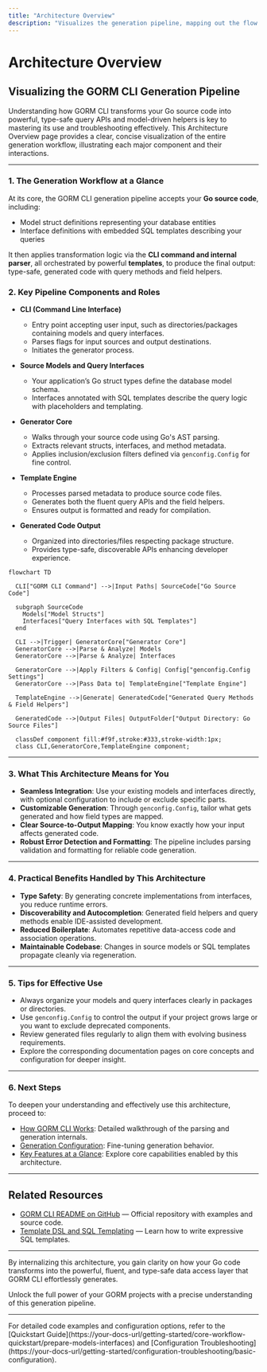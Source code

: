 ```yaml
---
title: "Architecture Overview"
description: "Visualizes the generation pipeline, mapping out the flow from input source files to output helper and query APIs. Uses a concise mermaid diagram to illustrate the interaction between the CLI, templates, source models/interfaces, and the resulting code artifacts."
---
```


# Architecture Overview

## Visualizing the GORM CLI Generation Pipeline

Understanding how GORM CLI transforms your Go source code into powerful, type-safe query APIs and model-driven helpers is key to mastering its use and troubleshooting effectively. This Architecture Overview page provides a clear, concise visualization of the entire generation workflow, illustrating each major component and their interactions.

---

### 1. The Generation Workflow at a Glance

At its core, the GORM CLI generation pipeline accepts your **Go source code**, including:

- Model struct definitions representing your database entities
- Interface definitions with embedded SQL templates describing your queries

It then applies transformation logic via the **CLI command and internal parser**, all orchestrated by powerful **templates**, to produce the final output: type-safe, generated code with query methods and field helpers.

### 2. Key Pipeline Components and Roles

- **CLI (Command Line Interface)**
  - Entry point accepting user input, such as directories/packages containing models and query interfaces.
  - Parses flags for input sources and output destinations.
  - Initiates the generator process.

- **Source Models and Query Interfaces**
  - Your application’s Go struct types define the database model schema.
  - Interfaces annotated with SQL templates describe the query logic with placeholders and templating.

- **Generator Core**
  - Walks through your source code using Go's AST parsing.
  - Extracts relevant structs, interfaces, and method metadata.
  - Applies inclusion/exclusion filters defined via `genconfig.Config` for fine control.

- **Template Engine**
  - Processes parsed metadata to produce source code files.
  - Generates both the fluent query APIs and the field helpers.
  - Ensures output is formatted and ready for compilation.

- **Generated Code Output**
  - Organized into directories/files respecting package structure.
  - Provides type-safe, discoverable APIs enhancing developer experience.


```mermaid
flowchart TD

  CLI["GORM CLI Command"] -->|Input Paths| SourceCode["Go Source Code"]

  subgraph SourceCode
    Models["Model Structs"]
    Interfaces["Query Interfaces with SQL Templates"]
  end

  CLI -->|Trigger| GeneratorCore["Generator Core"]
  GeneratorCore -->|Parse & Analyze| Models
  GeneratorCore -->|Parse & Analyze| Interfaces

  GeneratorCore -->|Apply Filters & Config| Config["genconfig.Config Settings"]
  GeneratorCore -->|Pass Data to| TemplateEngine["Template Engine"]

  TemplateEngine -->|Generate| GeneratedCode["Generated Query Methods & Field Helpers"]

  GeneratedCode -->|Output Files| OutputFolder["Output Directory: Go Source Files"]

  classDef component fill:#f9f,stroke:#333,stroke-width:1px;
  class CLI,GeneratorCore,TemplateEngine component;

```

---

### 3. What This Architecture Means for You

- **Seamless Integration**: Use your existing models and interfaces directly, with optional configuration to include or exclude specific parts.
- **Customizable Generation**: Through `genconfig.Config`, tailor what gets generated and how field types are mapped.
- **Clear Source-to-Output Mapping**: You know exactly how your input affects generated code.
- **Robust Error Detection and Formatting**: The pipeline includes parsing validation and formatting for reliable code generation.

---

### 4. Practical Benefits Handled by This Architecture

- **Type Safety**: By generating concrete implementations from interfaces, you reduce runtime errors.
- **Discoverability and Autocompletion**: Generated field helpers and query methods enable IDE-assisted development.
- **Reduced Boilerplate**: Automates repetitive data-access code and association operations.
- **Maintainable Codebase**: Changes in source models or SQL templates propagate cleanly via regeneration.

---

### 5. Tips for Effective Use

- Always organize your models and query interfaces clearly in packages or directories.
- Use `genconfig.Config` to control the output if your project grows large or you want to exclude deprecated components.
- Review generated files regularly to align them with evolving business requirements.
- Explore the corresponding documentation pages on core concepts and configuration for deeper insight.

---

### 6. Next Steps

To deepen your understanding and effectively use this architecture, proceed to:

- [How GORM CLI Works](https://your-docs-url/overview/core-concepts/how-gorm-cli-works): Detailed walkthrough of the parsing and generation internals.
- [Generation Configuration](https://your-docs-url/concepts/generation-configuration/genconfig-overview): Fine-tuning generation behavior.
- [Key Features at a Glance](https://your-docs-url/overview/features-overview/feature-highlights): Explore core capabilities enabled by this architecture.

---

## Related Resources

- [GORM CLI README on GitHub](https://github.com/go-gorm/cli) — Official repository with examples and source code.
- [Template DSL and SQL Templating](https://your-docs-url/concepts/core-architecture/template-dsl-concepts) — Learn how to write expressive SQL templates.


---

By internalizing this architecture, you gain clarity on how your Go code transforms into the powerful, fluent, and type-safe data access layer that GORM CLI effortlessly generates.

Unlock the full power of your GORM projects with a precise understanding of this generation pipeline.

---

<Info>
For detailed code examples and configuration options, refer to the [Quickstart Guide](https://your-docs-url/getting-started/core-workflow-quickstart/prepare-models-interfaces) and [Configuration Troubleshooting](https://your-docs-url/getting-started/configuration-troubleshooting/basic-configuration).
</Info>
